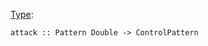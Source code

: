 {{DISPLAYTITLE:attack}} 
[[Type signature|Type]]: <source inline>attack :: Pattern Double -> ControlPattern</source>